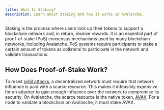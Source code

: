 ```yaml
---
title: What Is Staking?
description: Learn about staking and how it works in Avalanche.
---
```


Staking is the process where users lock up their tokens to support a blockchain network and, in return, receive rewards. It is an essential part of proof-of-stake (PoS) consensus mechanisms used by many blockchain networks, including Avalanche. PoS systems require participants to stake a certain amount of tokens as collateral to participate in the network and validate transactions.

How Does Proof-of-Stake Work?[​](#how-does-proof-of-stake-work "Direct link to heading")
----------------------------------------------------------------------------------------

To resist [sybil attacks](https://support.avalabs.org/en/articles/4064853-what-is-a-sybil-attack), a decentralized network must require that network influence is paid with a scarce resource. This makes it infeasibly expensive for an attacker to gain enough influence over the network to compromise its security. On Avalanche, the scarce resource is the native token, [AVAX](/docs/quick-start/avax-token). For a node to validate a blockchain on Avalanche, it must stake AVAX.